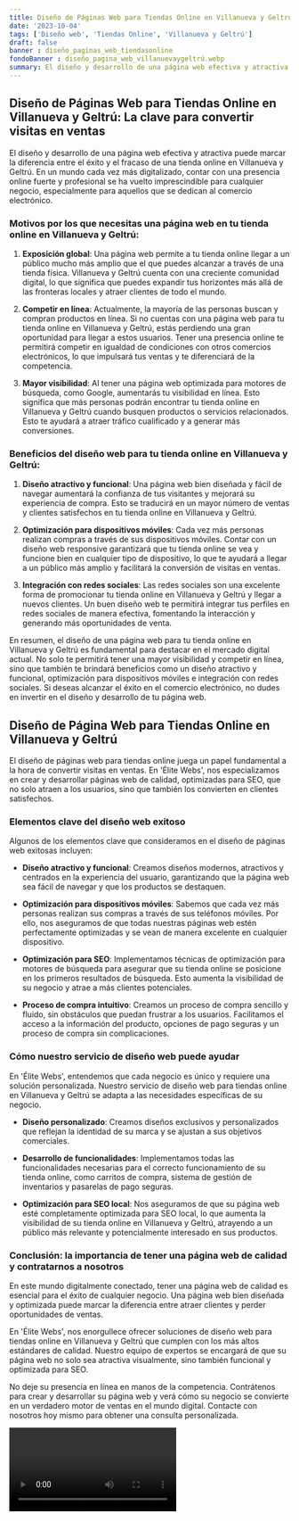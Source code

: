 ```yaml
---
title: Diseño de Páginas Web para Tiendas Online en Villanueva y Geltrú
date: '2023-10-04'
tags: ['Diseño web', 'Tiendas Online', 'Villanueva y Geltrú']
draft: false
banner : diseño_paginas_web_tiendasonline
fondoBanner : diseño_pagina_web_villanuevaygeltrú.webp
summary: El diseño y desarrollo de una página web efectiva y atractiva puede marcar la diferencia entre el éxito y el fracaso de una tienda online en Villanueva y Geltrú. En un mundo cada vez más digitalizado, contar con una presencia online fuerte y profesional se ha vuelto imprescindible para cualquier negocio, especialmente para aquellos que se dedican al comercio electrónico.
---
```


## **Diseño de Páginas Web para Tiendas Online en Villanueva y Geltrú: La clave para convertir visitas en ventas**

El diseño y desarrollo de una página web efectiva y atractiva puede marcar la diferencia entre el éxito y el fracaso de una tienda online en Villanueva y Geltrú. En un mundo cada vez más digitalizado, contar con una presencia online fuerte y profesional se ha vuelto imprescindible para cualquier negocio, especialmente para aquellos que se dedican al comercio electrónico.

### **Motivos por los que necesitas una página web en tu tienda online en Villanueva y Geltrú:**

1. **Exposición global**: Una página web permite a tu tienda online llegar a un público mucho más amplio que el que puedes alcanzar a través de una tienda física. Villanueva y Geltrú cuenta con una creciente comunidad digital, lo que significa que puedes expandir tus horizontes más allá de las fronteras locales y atraer clientes de todo el mundo.

2. **Competir en línea**: Actualmente, la mayoría de las personas buscan y compran productos en línea. Si no cuentas con una página web para tu tienda online en Villanueva y Geltrú, estás perdiendo una gran oportunidad para llegar a estos usuarios. Tener una presencia online te permitirá competir en igualdad de condiciones con otros comercios electrónicos, lo que impulsará tus ventas y te diferenciará de la competencia.

3. **Mayor visibilidad**: Al tener una página web optimizada para motores de búsqueda, como Google, aumentarás tu visibilidad en línea. Esto significa que más personas podrán encontrar tu tienda online en Villanueva y Geltrú cuando busquen productos o servicios relacionados. Esto te ayudará a atraer tráfico cualificado y a generar más conversiones.

### **Beneficios del diseño web para tu tienda online en Villanueva y Geltrú:**

1. **Diseño atractivo y funcional**: Una página web bien diseñada y fácil de navegar aumentará la confianza de tus visitantes y mejorará su experiencia de compra. Esto se traducirá en un mayor número de ventas y clientes satisfechos en tu tienda online en Villanueva y Geltrú.

2. **Optimización para dispositivos móviles**: Cada vez más personas realizan compras a través de sus dispositivos móviles. Contar con un diseño web responsive garantizará que tu tienda online se vea y funcione bien en cualquier tipo de dispositivo, lo que te ayudará a llegar a un público más amplio y facilitará la conversión de visitas en ventas.

3. **Integración con redes sociales**: Las redes sociales son una excelente forma de promocionar tu tienda online en Villanueva y Geltrú y llegar a nuevos clientes. Un buen diseño web te permitirá integrar tus perfiles en redes sociales de manera efectiva, fomentando la interacción y generando más oportunidades de venta.

En resumen, el diseño de una página web para tu tienda online en Villanueva y Geltrú es fundamental para destacar en el mercado digital actual. No solo te permitirá tener una mayor visibilidad y competir en línea, sino que también te brindará beneficios como un diseño atractivo y funcional, optimización para dispositivos móviles e integración con redes sociales. Si deseas alcanzar el éxito en el comercio electrónico, no dudes en invertir en el diseño y desarrollo de tu página web.

<GifSeo />

<Cta />

## Diseño de Página Web para Tiendas Online en Villanueva y Geltrú

El diseño de páginas web para tiendas online juega un papel fundamental a la hora de convertir visitas en ventas. En 'Élite Webs', nos especializamos en crear y desarrollar páginas web de calidad, optimizadas para SEO, que no solo atraen a los usuarios, sino que también los convierten en clientes satisfechos.

### Elementos clave del diseño web exitoso

Algunos de los elementos clave que consideramos en el diseño de páginas web exitosas incluyen:

- **Diseño atractivo y funcional**: Creamos diseños modernos, atractivos y centrados en la experiencia del usuario, garantizando que la página web sea fácil de navegar y que los productos se destaquen.

- **Optimización para dispositivos móviles**: Sabemos que cada vez más personas realizan sus compras a través de sus teléfonos móviles. Por ello, nos aseguramos de que todas nuestras páginas web estén perfectamente optimizadas y se vean de manera excelente en cualquier dispositivo.

- **Optimización para SEO**: Implementamos técnicas de optimización para motores de búsqueda para asegurar que su tienda online se posicione en los primeros resultados de búsqueda. Esto aumenta la visibilidad de su negocio y atrae a más clientes potenciales.

- **Proceso de compra intuitivo**: Creamos un proceso de compra sencillo y fluido, sin obstáculos que puedan frustrar a los usuarios. Facilitamos el acceso a la información del producto, opciones de pago seguras y un proceso de compra sin complicaciones.

### Cómo nuestro servicio de diseño web puede ayudar

En 'Élite Webs', entendemos que cada negocio es único y requiere una solución personalizada. Nuestro servicio de diseño web para tiendas online en Villanueva y Geltrú se adapta a las necesidades específicas de su negocio.

- **Diseño personalizado**: Creamos diseños exclusivos y personalizados que reflejan la identidad de su marca y se ajustan a sus objetivos comerciales.

- **Desarrollo de funcionalidades**: Implementamos todas las funcionalidades necesarias para el correcto funcionamiento de su tienda online, como carritos de compra, sistema de gestión de inventarios y pasarelas de pago seguras.

- **Optimización para SEO local**: Nos aseguramos de que su página web esté completamente optimizada para SEO local, lo que aumenta la visibilidad de su tienda online en Villanueva y Geltrú, atrayendo a un público más relevante y potencialmente interesado en sus productos.

### Conclusión: la importancia de tener una página web de calidad y contratarnos a nosotros

En este mundo digitalmente conectado, tener una página web de calidad es esencial para el éxito de cualquier negocio. Una página web bien diseñada y optimizada puede marcar la diferencia entre atraer clientes y perder oportunidades de ventas.

En 'Élite Webs', nos enorgullece ofrecer soluciones de diseño web para tiendas online en Villanueva y Geltrú que cumplen con los más altos estándares de calidad. Nuestro equipo de expertos se encargará de que su página web no solo sea atractiva visualmente, sino también funcional y optimizada para SEO.

No deje su presencia en línea en manos de la competencia. Contrátenos para crear y desarrollar su página web y verá cómo su negocio se convierte en un verdadero motor de ventas en el mundo digital. Contacte con nosotros hoy mismo para obtener una consulta personalizada.

<Video />

<CtaBot job='Tiendas Online' city='Villanueva y Geltrú'/>

<Gmaps query='Villanueva y Geltrú+españa+maps' />
